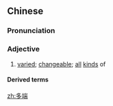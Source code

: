 ==Chinese==
{{zh-forms}}

===Pronunciation===
{{zh-pron
|m=duōduān
|c=do1 dyun1
|h=pfs=tô-tôn
|mn=to-toan
|cat=a
}}

===Adjective===
{{zh-adj}}

# [[varied]]; [[changeable]]; [[all]] [[kind]]s of

====Derived terms====
{{zh-der|多端寡要|作惡多端|詭計多端|鬼計多端|詭變多端|變化多端}}

[[zh:多端]]